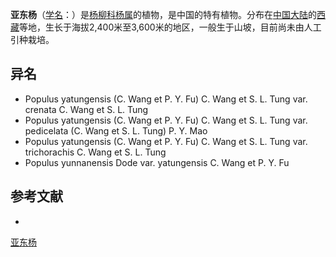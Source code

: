 {{Speciesbox
| name = 亚东杨
| status = 
| status_system = 
| image =
| genus = Populus
| species = yatungensis
| authority = (C. Wang et P. Y. Fu) C. Wang et STung
| subdivision_ranks =[[变种|变种]]
| subdivision =
* 亚东杨 ''P. y.'' var. ''yatungensis''
* [[圆齿亚东杨|圆齿亚东杨]] ''P. y.'' var. ''crenata''
* [[毛轴亚东杨|毛轴亚东杨]] ''P. y.'' var. ''trichorachis''
}}

'''亚东杨'''（[[学名|学名]]：{{lang|la|''Populus yatungensis''}}）是[[杨柳科|杨柳科]][[杨属|杨属]]的植物，是中国的特有植物。分布在[[中国大陆|中国大陆]]的[[西藏|西藏]]等地，生长于海拔2,400米至3,600米的地区，一般生于山坡，目前尚未由人工引种栽培。

== 异名 ==
* Populus yatungensis (C. Wang et P. Y. Fu) C. Wang et S. L. Tung var. crenata C. Wang et S. L. Tung
* Populus yatungensis (C. Wang et P. Y. Fu) C. Wang et S. L. Tung var. pedicelata (C. Wang et S. L. Tung) P. Y. Mao
* Populus yatungensis (C. Wang et P. Y. Fu) C. Wang et S. L. Tung var. trichorachis C. Wang et S. L. Tung
* Populus yunnanensis Dode var. yatungensis C. Wang et P. Y. Fu

== 参考文献 ==
<div class="references-small">
* {{cite web| url =http://www.bioinfo.cn/db05/KmzwSpecies.php?action=view&id=20360| title =亚东杨（原变种）| work =《中国高等植物数据库全库》| publisher =中国科学院微生物研究所| author =昆明植物研究所| accessdate =2009-02-25| deadurl =yes| archiveurl =https://web.archive.org/web/20160305022821/http://www.bioinfo.cn/db05/KmzwSpecies.php?action=view&id=20360| archivedate =2016-03-05}}
</div>
{{Taxonbar|from=Q10882519}}

[[Category:杨属|亚东杨]]


{{植物小作品}}